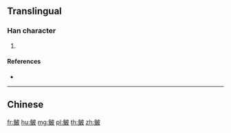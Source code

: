 {{character info/new}}
{{also|鮍}}
==Translingual==

===Han character===
{{Han char|rn=195|rad=鱼|as=05|sn=13|four=|canj=NMDHE}}

# {{defn|Han|sort=鱼05}}

====References====
* {{Han ref|kx=1480.511|hdz=74684.020|uh=9C8F|ud=40079}}

----

==Chinese==
{{zh-see|鮍}}

[[fr:鲏]]
[[hu:鲏]]
[[mg:鲏]]
[[pl:鲏]]
[[th:鲏]]
[[zh:鲏]]